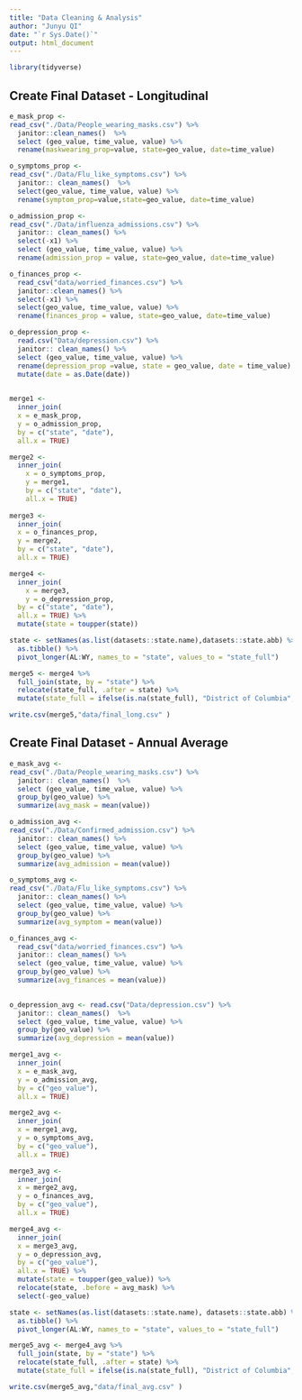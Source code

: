 ```yaml
---
title: "Data Cleaning & Analysis"
author: "Junyu QI"
date: "`r Sys.Date()`"
output: html_document
---
```


```r
library(tidyverse)
```

## Create Final Dataset - Longitudinal

```r
e_mask_prop <-
read_csv("./Data/People_wearing_masks.csv") %>%
  janitor::clean_names()  %>%
  select (geo_value, time_value, value) %>%
  rename(maskwearing_prop=value, state=geo_value, date=time_value)

o_symptoms_prop <-
read_csv("./Data/Flu_like_symptoms.csv") %>%
  janitor:: clean_names()  %>%
  select(geo_value, time_value, value) %>%
  rename(symptom_prop=value,state=geo_value, date=time_value)

o_admission_prop <-
read_csv("./Data/influenza_admissions.csv") %>%
  janitor:: clean_names() %>%
  select(-x1) %>%
  select (geo_value, time_value, value) %>%
  rename(admission_prop = value, state=geo_value, date=time_value) 

o_finances_prop <-
  read_csv("data/worried_finances.csv") %>%
  janitor::clean_names() %>%
  select(-x1) %>%
  select(geo_value, time_value, value) %>%
  rename(finances_prop = value, state=geo_value, date=time_value)

o_depression_prop <- 
  read.csv("Data/depression.csv") %>% 
  janitor:: clean_names() %>% 
  select (geo_value, time_value, value) %>% 
  rename(depression_prop =value, state = geo_value, date = time_value) %>%
  mutate(date = as.Date(date))
  

merge1 <-
  inner_join(
  x = e_mask_prop,
  y = o_admission_prop,
  by = c("state", "date"),
  all.x = TRUE) 

merge2 <-
  inner_join(
    x = o_symptoms_prop,
    y = merge1,
    by = c("state", "date"),
    all.x = TRUE)
  
merge3 <-
  inner_join(
  x = o_finances_prop,
  y = merge2,
  by = c("state", "date"),
  all.x = TRUE)

merge4 <-
  inner_join(
    x = merge3,
    y = o_depression_prop,
  by = c("state", "date"),
  all.x = TRUE) %>%
  mutate(state = toupper(state))

state <- setNames(as.list(datasets::state.name),datasets::state.abb) %>% 
  as.tibble() %>%
  pivot_longer(AL:WY, names_to = "state", values_to = "state_full")

merge5 <- merge4 %>%
  full_join(state, by = "state") %>%
  relocate(state_full, .after = state) %>%
  mutate(state_full = ifelse(is.na(state_full), "District of Columbia", state_full))

write.csv(merge5,"data/final_long.csv" )

```

## Create Final Dataset - Annual Average

```r
e_mask_avg <- 
read_csv("./Data/People_wearing_masks.csv") %>%
  janitor:: clean_names()  %>%
  select (geo_value, time_value, value) %>%
  group_by(geo_value) %>%
  summarize(avg_mask = mean(value))

o_admission_avg <-
read_csv("./Data/Confirmed_admission.csv") %>%
  janitor:: clean_names() %>%
  select (geo_value, time_value, value) %>%
  group_by(geo_value) %>%
  summarize(avg_admission = mean(value))

o_symptoms_avg <-
read_csv("./Data/Flu_like_symptoms.csv") %>%
  janitor:: clean_names() %>%
  select (geo_value, time_value, value) %>%
  group_by(geo_value) %>%
  summarize(avg_symptom = mean(value))

o_finances_avg <-
  read_csv("data/worried_finances.csv") %>%
  janitor:: clean_names() %>%
  select (geo_value, time_value, value) %>%
  group_by(geo_value) %>%
  summarize(avg_finances = mean(value))

  
o_depression_avg <- read.csv("Data/depression.csv") %>% 
  janitor:: clean_names()  %>% 
  select (geo_value, time_value, value) %>% 
  group_by(geo_value) %>% 
  summarize(avg_depression = mean(value))

merge1_avg <-
  inner_join(
  x = e_mask_avg,
  y = o_admission_avg,
  by = c("geo_value"),
  all.x = TRUE) 

merge2_avg <-
  inner_join(
  x = merge1_avg,
  y = o_symptoms_avg,
  by = c("geo_value"),
  all.x = TRUE) 

merge3_avg <-
  inner_join(
  x = merge2_avg,
  y = o_finances_avg,
  by = c("geo_value"),
  all.x = TRUE) 

merge4_avg <-
  inner_join(
  x = merge3_avg,
  y = o_depression_avg,
  by = c("geo_value"),
  all.x = TRUE) %>%
  mutate(state = toupper(geo_value)) %>%
  relocate(state, .before = avg_mask) %>%
  select(-geo_value)

state <- setNames(as.list(datasets::state.name), datasets::state.abb) %>% 
  as.tibble() %>%
  pivot_longer(AL:WY, names_to = "state", values_to = "state_full")

merge5_avg <- merge4_avg %>%
  full_join(state, by = "state") %>%
  relocate(state_full, .after = state) %>%
  mutate(state_full = ifelse(is.na(state_full), "District of Columbia", state_full))

write.csv(merge5_avg,"data/final_avg.csv" )

```
